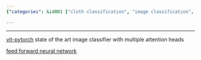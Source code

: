 ```yaml
---
{"categories": &id001 ["cloth classification", "image classification", "stub"], "category": "Image Classification", "date": "2022-05-29 07:49:34", "description": "This article discusses image and cloth classification using advanced models such as vit-pytorch and a feed forward neural network. The vit-pytorch model employs multiple attention heads for efficient image classification, while the feed forward neural network is specifically designed for cloth classification. Both models can be found on their respective GitHub repositories.", "tags": *id001, "title": "Image Classification, Cloth Classification"}

---
```


------

[vit-pytorch](https://github.com/lucidrains/vit-pytorch) state of the art image classifier with multiple attention heads

[feed forward neural network](https://github.com/arnab39/Cloth_Classification_DeepLearning)


